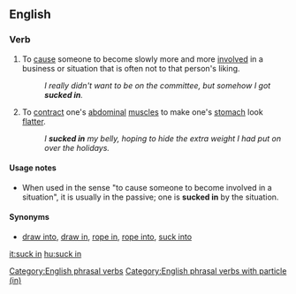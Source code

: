 {{also|suckin'}}
==English==

===Verb===
{{en-verb|sucks in|sucking in|sucked in}}

# {{lb|en|idiomatic}} To [[cause]] someone to become slowly more and more [[involved]] in a business or situation that is often not to that person's liking.
#: ''I really didn't want to be on the committee, but somehow I got '''sucked in'''.''
# {{lb|en|idiomatic}} To [[contract]] one's [[abdominal]] [[muscle]]s to make one's [[stomach]] look [[flatter]].
#: ''I '''sucked in''' my belly, hoping to hide the extra weight I had put on over the holidays.''

====Usage notes====
* When used in the sense "to cause someone to become involved in a situation", it is usually in the passive; one is '''sucked in''' by the situation.

====Synonyms====
* {{qualifier|cause someone to become involved in a situation:}} [[draw into]], [[draw in]], [[rope in]], [[rope into]], [[suck into]]

[[Category:English phrasal verbs]]
[[Category:English phrasal verbs with particle (in)]]

[[it:suck in]]
[[hu:suck in]]